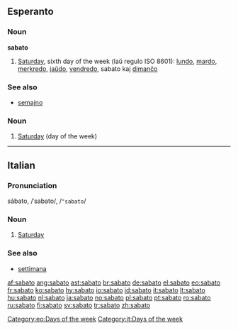 ==Esperanto==

===Noun===
'''sabato'''

# [[Saturday]], sixth day of the week (laŭ regulo ISO 8601): [[lundo]], [[mardo]], [[merkredo]], [[jaŭdo]], [[vendredo]], sabato kaj [[dimanĉo]]

===See also===
* [[semajno]]

===Noun===
{{infl|eo|noun}}

# [[Saturday]] (day of the week)

{{tbot entry|Esperanto|Saturday|2008|April|eo}}

[[Category:eo:Days of the week]]

----

==Italian==

===Pronunciation===
sàbato, /ˈsabato/, /<tt>"sabato</tt>/

===Noun===
{{it-noun|sabat|m|o|i}}

# [[Saturday]]

===See also===
* [[settimana]]

[[Category:it:Days of the week]]

[[af:sabato]]
[[ang:sabato]]
[[ast:sabato]]
[[br:sabato]]
[[de:sabato]]
[[el:sabato]]
[[eo:sabato]]
[[fr:sabato]]
[[ko:sabato]]
[[hy:sabato]]
[[io:sabato]]
[[id:sabato]]
[[it:sabato]]
[[lt:sabato]]
[[hu:sabato]]
[[nl:sabato]]
[[ja:sabato]]
[[no:sabato]]
[[pl:sabato]]
[[pt:sabato]]
[[ro:sabato]]
[[ru:sabato]]
[[fi:sabato]]
[[sv:sabato]]
[[tr:sabato]]
[[zh:sabato]]